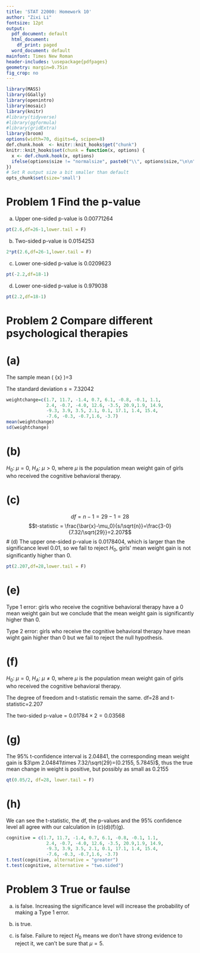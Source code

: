 ```yaml
---
title: 'STAT 22000: Homework 10'
author: "Zixi Li"
fontsize: 12pt
output:
  pdf_document: default
  html_document:
    df_print: paged
  word_document: default
mainfont: Times New Roman
header-includes: \usepackage{pdfpages}
geometry: margin=0.75in
fig_crop: no
---
```


```r
library(MASS)
library(GGally)
library(openintro)
library(mosaic)
library(knitr)
#library(tidyverse)
#library(ggformula)
#library(gridExtra)
library(broom)
options(width=70, digits=6, scipen=8)
def.chunk.hook  <- knitr::knit_hooks$get("chunk")
knitr::knit_hooks$set(chunk = function(x, options) {
  x <- def.chunk.hook(x, options)
  ifelse(options$size != "normalsize", paste0("\\", options$size,"\n\n", x, "\n\n \\normalsize"), x)
})
# Set R output size a bit smaller than default
opts_chunk$set(size='small') 
```
# Problem 1 Find the p-value
(a)
Upper one-sided p-value is 0.00771264
```r
pt(2.6,df=26-1,lower.tail = F)
```

(b)
Two-sided p-value is 0.0154253 
```r
2*pt(2.6,df=26-1,lower.tail = F)
```

(c)
Lower one-sided p-value is 0.0209623
```r
pt(-2.2,df=18-1)
```

(d)
Lower one-sided p-value is 0.979038
```r
pt(2.2,df=18-1)
```

# Problem 2 Compare different psychological therapies
# (a)
The sample mean \( \bar{x} \)=3

The standard deviation $s= 7.32042$
```r
weightchange=c(1.7, 11.7, -1.4, 0.7, 6.1, -0.8, -0.1, 1.1,
               2.4, -0.7, -4.0, 12.6, -3.5, 20.9,1.9, 14.9,
               -9.3, 3.9, 3.5, 2.1, 0.1, 17.1, 1.4, 15.4,
               -7.6, -0.3, -0.7,1.6, -3.7)
mean(weightchange)
sd(weightchange)
```

# (b)
$H_0$: $\mu=0$, $H_A$: $\mu>0$, where $\mu$ is the population mean weight gain of girls who received the cognitive behavioral therapy.

# (c)
$$df=n-1=29-1=28$$
$$t-statistic = \frac{\bar{x}-\mu_0}{s/\sqrt{n}}=\frac{3-0}{7.32/\sqrt{29}}=2.207$$
# (d)
The upper one-sided p-value is 0.0178404, which is larger than the significance level 0.01, so we fail to reject $H_0$, girls' mean weight gain is not significantly higher than 0.
```r
pt(2.207,df=28,lower.tail = F)
```

# (e)
Type 1 error: girls who receive the cognitive behavioral therapy have a 0 mean weight gain but we conclude that the mean weight gain is significantly higher than 0.

Type 2 error: girls who receive the cognitive behavioral therapy have mean wight gain higher than 0 but we fail to reject the null hypothesis.

# (f)
$H_0$: $\mu=0$, $H_A$: $\mu\neq0$, where $\mu$ is the population mean weight gain of girls who received the cognitive behavioral therapy.

The degree of freedom and t-statistic remain the same. df=28 and t-statistic=2.207

The two-sided p-value = $0.01784\times2=0.03568$

# (g)
The 95\% t-confidence interval is 2.04841, the corresponding mean weight gain is $3\pm 2.04841\times 7.32/\sqrt{29}=(0.2155, 5.7845)$, thus the true mean change in weight is positive, but possibly as small as 0.2155
```r
qt(0.05/2, df=28, lower.tail = F)
```

# (h)
We can see the t-statistic, the df, the p-values and the 95\% confidence level all agree with our calculation in (c)(d)(f)(g).
```r
cognitive = c(1.7, 11.7, -1.4, 0.7, 6.1, -0.8, -0.1, 1.1,
               2.4, -0.7, -4.0, 12.6, -3.5, 20.9,1.9, 14.9,
               -9.3, 3.9, 3.5, 2.1, 0.1, 17.1, 1.4, 15.4,
               -7.6, -0.3, -0.7,1.6, -3.7)
t.test(cognitive, alternative = "greater")
t.test(cognitive, alternative = "two.sided")
```

# Problem 3 True or faulse 
(a) is false. Increasing the significance level will increase the probability of making a Type 1 error.

(b) is true.

(c) is false. Failure to reject $H_0$ means we don't have strong evidence to reject it, we can't be sure that $\mu=5$. 


